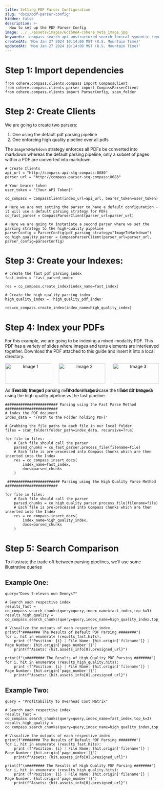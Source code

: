 ```yaml
---
title: Setting PDF Parser Configuration
slug: "docs/pdf-parser-config"
hidden: false
description: >-
  How to set up the PDF Parser Config 
image: ../../assets/images/6c1b0e4-cohere_meta_image.jpg
keywords: 'compass search api unstructured search lexical symantic keyword rerank dense sparse'
createdAt: 'Mon Jan 27 2024 10:14:00 MST (U.S. Mountain Time)'
updatedAt: 'Mon Jan 27 2024 10:14:00 MST (U.S. Mountain Time)'
---
```


# Step 1: Import dependencies
```
from cohere.compass.clients.compass import CompassClient
from cohere.compass.clients.parser import CompassParserClient
from cohere.compass.clients import ParserConfig, scan_folder
```

# Step 2: Create Clients

We are going to create two parsers: 

1. One using the default pdf parsing pipeline 
2. One enforcing high quality pipeline over all pdfs

The `ImageToMarkdown` strategy enforces all PDFs be converted into markdown whereas the default parsing pipeline, only a subset of pages within a PDF are converted into markdown
```
# Create Clients
api_url = "http://compass-api-stg-compass:8080"
parser_url = "http://compass-parser-stg-compass:8083"

# Your bearer token
user_token = "{Your API Token}"

co_compass = CompassClient(index_url=api_url, bearer_token=user_token)

# Here we are not setting the parser to have a default configuration - it will use a default parsing strategy for PDFs
co_fast_parser = CompassParserClient(parser_url=parser_url)

# Here we are going to instatiate a second parser where we set the parsing strategy to the high-quality pipeline
parserConfig = ParserConfig(pdf_parsing_strategy="ImageToMarkdown")
co_high_quality_parser = CompassParserClient(parser_url=parser_url, parser_config=parserConfig)
```

# Step 3: Create your Indexes:
```
# Create the fast pdf parsing index
fast_index = 'fast_parsed_index'

res = co_compass.create_index(index_name=fast_index)

# Create the high quality parsing index
high_quality_index = 'high_quality_pdf_index'

res=co_compass.create_index(index_name=high_quality_index)
```

# Step 4: Index your PDFs

For this example, we are going to be indexing a mixed-modality PDF. This PDF has a variety of slides where images and texts elements are interleaved together. Download the PDF attached to this guide and insert it into a local directory.

<div style="display: flex; justify-content: space-between;">
  <div style="width: 30%; text-align: center;">
    <img src="/Users/elliottchoi/Desktop/cohere-developer-experience/fern/assets/images/0a1dce6-image.png" alt="Image 1" style="width: 100%;"/>
    <p>Text for Image 1</p>
  </div>
  <div style="width: 30%; text-align: center;">
    <img src="/Users/elliottchoi/Desktop/cohere-developer-experience/fern/assets/images/0a1dce6-image.png" alt="Image 2" style="width: 100%;"/>
    <p>Text for Image 2</p>
  </div>
  <div style="width: 30%; text-align: center;">
    <img src="/Users/elliottchoi/Desktop/cohere-developer-experience/fern/assets/images/0a1dce6-image.png" alt="Image 3" style="width: 100%;"/>
    <p>Text for Image 3</p>
  </div>
</div>

As a result, the two parsing methods will showcase the trade off between using the high quality pipeline vs the fast pipeline. 
```
######################## Parsing using the Fast Parse Method ########################
# Index the PDF document
index_data = '{Path to the Folder holding PDF}'

# Grabbing the file paths to each file in our local folder
files = scan_folder(folder_path=index_data, recursive=True)

for file in files:
    # Each file should call the parser 
    parsed_chunks = co_fast_parser.process_file(filename=file)
    # Each file is pre-processed into Compass Chunks which are then inserted into the Index
    res = co_compass.insert_docs(
        index_name=fast_index,
        docs=parsed_chunks
    )
    
 ######################## Parsing using the High Quality Parse Method ########################
 
for file in files:
    # Each file should call the parser 
    parsed_chunks = co_high_quality_parser.process_file(filename=file)
    # Each file is pre-processed into Compass Chunks which are then inserted into the Index
    res = co_compass.insert_docs(
        index_name=high_quality_index,
        docs=parsed_chunks
    )
```

# Step 5: Search Comparison
To illustrate the trade off between parsing pipelines, we’ll use some illustrative queries

## Example One: 
```
query="Does 7-eleven own Dennys?"

# Search each respective index
results_fast = co_compass.search_chunks(query=query,index_name=fast_index,top_k=3)
results_high_quality = co_compass.search_chunks(query=query,index_name=high_quality_index,top_k=3)

# Visualize the outputs of each respective index
print(f"######## The Results of Default PDF Parsing ########")
for i, hit in enumerate (results_fast.hits):
    print (f"Position: {i} | File Name: {hit.origin['filename']} | Page Number: {hit.origin['page_number']}")
    print(f"Assets: {hit.assets_info[0].presigned_url}")
    
print(f"\n######## The Results of High Quality PDF Parsing ########")
for i, hit in enumerate (results_high_quality.hits):
    print (f"Position: {i} | File Name: {hit.origin['filename']} | Page Number: {hit.origin['page_number']}")
    print(f"Assets: {hit.assets_info[0].presigned_url}")
```
## Example Two: 
```
query = "Profitability to Overhead Cost Matrix"

# Search each respective index
results_fast = co_compass.search_chunks(query=query,index_name=fast_index,top_k=3)
results_high_quality = co_compass.search_chunks(query=query,index_name=high_quality_index,top_k=3)

# Visualize the outputs of each respective index
print(f"######## The Results of Default PDF Parsing ########")
for i, hit in enumerate (results_fast.hits):
    print (f"Position: {i} | File Name: {hit.origin['filename']} | Page Number: {hit.origin['page_number']}")
    print(f"Assets: {hit.assets_info[0].presigned_url}")
    
print(f"\n######## The Results of High Quality PDF Parsing ########")
for i, hit in enumerate (results_high_quality.hits):
    print (f"Position: {i} | File Name: {hit.origin['filename']} | Page Number: {hit.origin['page_number']}")
    print(f"Assets: {hit.assets_info[0].presigned_url}")
```

